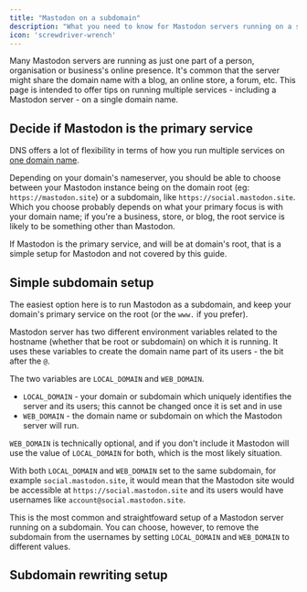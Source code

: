 ```yaml
---
title: "Mastodon on a subdomain"
description: "What you need to know for Mastodon servers running on a shared domain name"
icon: 'screwdriver-wrench'
---
```


Many Mastodon servers are running as just one part of a person, organisation or business's online presence. It's common that the server might share the domain name with a blog, an online store, a forum, etc. This page is intended to offer tips on running multiple services - including a Mastodon server - on a single domain name.

## Decide if Mastodon is the primary service

DNS offers a lot of flexibility in terms of how you run multiple services on [one domain name](/managed-server/domain-name).

Depending on your domain's nameserver, you should be able to choose between your Mastodon instance being on the domain root (eg: `https://mastodon.site`) or a subdomain, like `https://social.mastodon.site`. Which you choose probably depends on what your primary focus is with your domain name; if you're a business, store, or blog, the root service is likely to be something other than Mastodon. 

If Mastodon is the primary service, and will be at domain's root, that is a simple setup for Mastodon and not covered by this guide.

## Simple subdomain setup

The easiest option here is to run Mastodon as a subdomain, and keep your domain's primary service on the root (or the `www.` if you prefer).

Mastodon server has two different environment variables related to the hostname (whether that be root or subdomain) on which it is running. It uses these variables to create the domain name part of its users - the bit after the `@`.

The two variables are `LOCAL_DOMAIN` and `WEB_DOMAIN`.

* `LOCAL_DOMAIN` - your domain or subdomain which uniquely identifies the server and its users; this cannot be changed once it is set and in use
* `WEB_DOMAIN` - the domain name or subdomain on which the Mastodon server will run.

`WEB_DOMAIN` is technically optional, and if you don't include it Mastodon will use the value of `LOCAL_DOMAIN` for both, which is the most likely situation.

With both `LOCAL_DOMAIN` and `WEB_DOMAIN` set to the same subdomain, for example `social.mastodon.site`, it would mean that the Mastodon site would be accessible at `https://social.mastodon.site` and its users would have usernames like `account@social.mastodon.site`. 

This is the most common and straightfoward setup of a Mastodon server running on a subdomain. You can choose, however, to remove the subdomain from the usernames by setting `LOCAL_DOMAIN` and `WEB_DOMAIN` to different values.

## Subdomain rewriting setup

